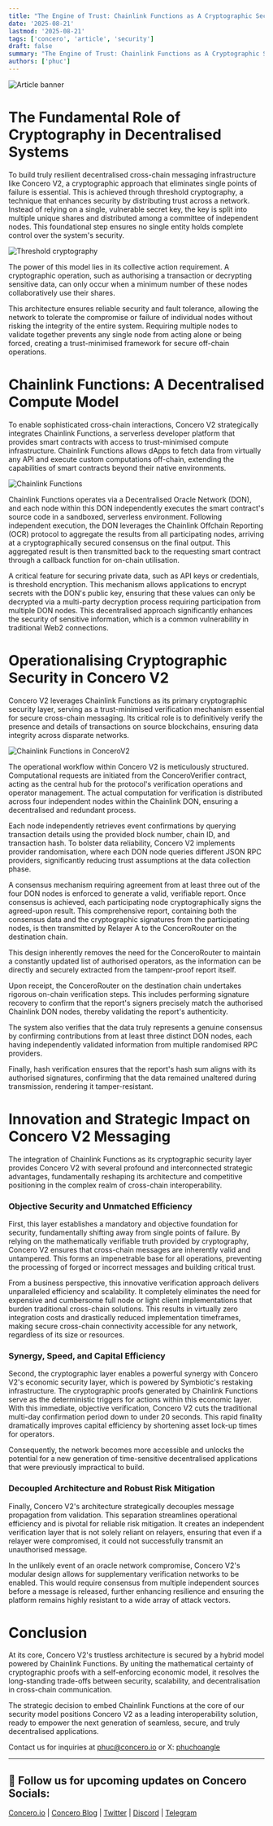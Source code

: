 ```yaml
---
title: "The Engine of Trust: Chainlink Functions as A Cryptographic Security Layer in Concero V2"
date: '2025-08-21'
lastmod: '2025-08-21'
tags: ['concero', 'article', 'security']
draft: false
summary: "The Engine of Trust: Chainlink Functions as A Cryptographic Security Layer in Concero V2"
authors: ['phuc']
---
```


![Article banner](/static/images/concero/article/chainlink-functions-concero-v2/banner.png)

# The Fundamental Role of Cryptography in Decentralised Systems

To build truly resilient decentralised cross-chain messaging infrastructure like Concero V2, a cryptographic approach that eliminates single points of failure is essential. This is achieved through threshold cryptography, a technique that enhances security by distributing trust across a network. Instead of relying on a single, vulnerable secret key, the key is split into multiple unique shares and distributed among a committee of independent nodes. This foundational step ensures no single entity holds complete control over the system's security.

![Threshold cryptography](/static/images/concero/article/chainlink-functions-concero-v2/CF-consensus.png)

The power of this model lies in its collective action requirement. A cryptographic operation, such as authorising a transaction or decrypting sensitive data, can only occur when a minimum number of these nodes collaboratively use their shares. 

This architecture ensures reliable security and fault tolerance, allowing the network to tolerate the compromise or failure of individual nodes without risking the integrity of the entire system. Requiring multiple nodes to validate together prevents any single node from acting alone or being forced, creating a trust-minimised framework for secure off-chain operations.

# Chainlink Functions: A Decentralised Compute Model

To enable sophisticated cross-chain interactions, Concero V2 strategically integrates Chainlink Functions, a serverless developer platform that provides smart contracts with access to trust-minimised compute infrastructure. Chainlink Functions allows dApps to fetch data from virtually any API and execute custom computations off-chain, extending the capabilities of smart contracts beyond their native environments.

![Chainlink Functions](/static/images/concero/article/chainlink-functions-concero-v2/CF-general.png)

Chainlink Functions operates via a Decentralised Oracle Network (DON), and each node within this DON independently executes the smart contract's source code in a sandboxed, serverless environment. Following independent execution, the DON leverages the Chainlink Offchain Reporting (OCR) protocol to aggregate the results from all participating nodes, arriving at a cryptographically secured consensus on the final output. This aggregated result is then transmitted back to the requesting smart contract through a callback function for on-chain utilisation.

A critical feature for securing private data, such as API keys or credentials, is threshold encryption. This mechanism allows applications to encrypt secrets with the DON's public key, ensuring that these values can only be decrypted via a multi-party decryption process requiring participation from multiple DON nodes. This decentralised approach significantly enhances the security of sensitive information, which is a common vulnerability in traditional Web2 connections. 

# Operationalising Cryptographic Security in Concero V2

Concero V2 leverages Chainlink Functions as its primary cryptographic security layer, serving as a trust-minimised verification mechanism essential for secure cross-chain messaging. Its critical role is to definitively verify the presence and details of transactions on source blockchains, ensuring data integrity across disparate networks.

![Chainlink Functions in ConceroV2](/static/images/concero/article/chainlink-functions-concero-v2/CF-in-concero.png)

The operational workflow within Concero V2 is meticulously structured. Computational requests are initiated from the ConceroVerifier contract, acting as the central hub for the protocol's verification operations and operator management. The actual computation for verification is distributed across four independent nodes within the Chainlink DON, ensuring a decentralised and redundant process. 

Each node independently retrieves event confirmations by querying transaction details using the provided block number, chain ID, and transaction hash. To bolster data reliability, Concero V2 implements provider randomisation, where each DON node queries different JSON RPC providers, significantly reducing trust assumptions at the data collection phase.

A consensus mechanism requiring agreement from at least three out of the four DON nodes is enforced to generate a valid, verifiable report. Once consensus is achieved, each participating node cryptographically signs the agreed-upon result. This comprehensive report, containing both the consensus data and the cryptographic signatures from the participating nodes, is then transmitted by Relayer A to the ConceroRouter on the destination chain. 

This design inherently removes the need for the ConceroRouter to maintain a constantly updated list of authorised operators, as the information can be directly and securely extracted from the tampenr-proof report itself.

Upon receipt, the ConceroRouter on the destination chain undertakes rigorous on-chain verification steps. This includes performing signature recovery to confirm that the report's signers precisely match the authorised Chainlink DON nodes, thereby validating the report's authenticity. 

The system also verifies that the data truly represents a genuine consensus by confirming contributions from at least three distinct DON nodes, each having independently validated information from multiple randomised RPC providers. 

Finally, hash verification ensures that the report's hash sum aligns with its authorised signatures, confirming that the data remained unaltered during transmission, rendering it tamper-resistant.

# Innovation and Strategic Impact on Concero V2 Messaging

The integration of Chainlink Functions as its cryptographic security layer provides Concero V2 with several profound and interconnected strategic advantages, fundamentally reshaping its architecture and competitive positioning in the complex realm of cross-chain interoperability.

### Objective Security and Unmatched Efficiency

First, this layer establishes a mandatory and objective foundation for security, fundamentally shifting away from single points of failure. By relying on the mathematically verifiable truth provided by cryptography, Concero V2 ensures that cross-chain messages are inherently valid and untampered. This forms an impenetrable base for all operations, preventing the processing of forged or incorrect messages and building critical trust. 

From a business perspective, this innovative verification approach delivers unparalleled efficiency and scalability. It completely eliminates the need for expensive and cumbersome full node or light client implementations that burden traditional cross-chain solutions. This results in virtually zero integration costs and drastically reduced implementation timeframes, making secure cross-chain connectivity accessible for any network, regardless of its size or resources.

### Synergy, Speed, and Capital Efficiency

Second, the cryptographic layer enables a powerful synergy with Concero V2's economic security layer, which is powered by Symbiotic's restaking infrastructure. The cryptographic proofs generated by Chainlink Functions serve as the deterministic triggers for actions within this economic layer. With this immediate, objective verification, Concero V2 cuts the traditional multi-day confirmation period down to under 20 seconds. This rapid finality dramatically improves capital efficiency by shortening asset lock-up times for operators. 

Consequently, the network becomes more accessible and unlocks the potential for a new generation of time-sensitive decentralised applications that were previously impractical to build.

### Decoupled Architecture and Robust Risk Mitigation

Finally, Concero V2's architecture strategically decouples message propagation from validation. This separation streamlines operational efficiency and is pivotal for reliable risk mitigation. It creates an independent verification layer that is not solely reliant on relayers, ensuring that even if a relayer were compromised, it could not successfully transmit an unauthorised message. 

In the unlikely event of an oracle network compromise, Concero V2's modular design allows for supplementary verification networks to be enabled. This would require consensus from multiple independent sources before a message is released, further enhancing resilience and ensuring the platform remains highly resistant to a wide array of attack vectors.

# Conclusion

At its core, Concero V2's trustless architecture is secured by a hybrid model powered by Chainlink Functions. By uniting the mathematical certainty of cryptographic proofs with a self-enforcing economic model, it resolves the long-standing trade-offs between security, scalability, and decentralisation in cross-chain communication. 

The strategic decision to embed Chainlink Functions at the core of our security model positions Concero V2 as a leading interoperability solution, ready to empower the next generation of seamless, secure, and truly decentralised applications.

Contact us for inquiries at [phuc@concero.io](mailto:phuc@concero.io) or X: [phuchoangle](https://x.com/phuchoanglevn)

---

## 🤝 Follow us for upcoming updates on Concero Socials:

[Concero.io](https://concero.io) | [Concero Blog](https://blog.concero.io) | [Twitter](https://x.com/concero_io) | [Discord](https://discord.com/invite/lanca) | [Telegram](https://t.me/concero_news)